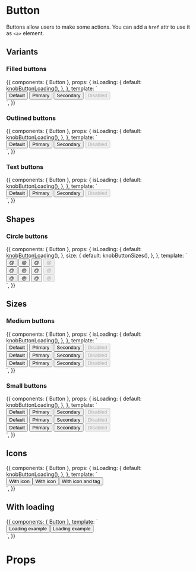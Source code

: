


<Meta title="Components|Buttons" component={Button} />

# Button

Buttons allow users to make some actions. You can add a `href` attr to use it as `<a>` element.

## Variants

### Filled buttons

<Preview>
  <Story name="Filled" parameters={{ decorators: [withKnobs,withA11y] }} inline={true}>
    {{
      components: { Button },
      props: {
        isLoading: {
          default: knobButtonLoading(),
        },
      },
      template: `
        <div class="row-items">
          <Button :isLoading="isLoading">Default</Button>
          <Button :isLoading="isLoading" color="primary">Primary</Button>
          <Button :isLoading="isLoading" color="secondary">Secondary</Button>
          <Button :isLoading="isLoading" disabled>Disabled</Button>
        </div>
      `,
    }}
  </Story>
</Preview>

### Outlined buttons

<Preview>
  <Story name="Outlined" parameters={{ decorators: [withKnobs,withA11y] }} inline={true}>
    {{
      components: { Button },
      props: {
        isLoading: {
          default: knobButtonLoading(),
        },
      },
      template: `
        <div class="row-items">
          <Button :isLoading="isLoading" variant="outlined">Default</Button>
          <Button :isLoading="isLoading" color="primary" variant="outlined">
            Primary
          </Button>
          <Button :isLoading="isLoading" color="secondary" variant="outlined">
            Secondary
          </Button>
          <Button :isLoading="isLoading" disabled variant="outlined">
            Disabled
          </Button>
        </div>
      `,
    }}
  </Story>
</Preview>

### Text buttons

<Preview>
  <Story name="Text" parameters={{ decorators: [withKnobs,withA11y] }} inline={true}>
    {{
      components: { Button },
      props: {
        isLoading: {
          default: knobButtonLoading(),
        },
      },
      template: `
        <div class="row-items">
          <Button :isLoading="isLoading" variant="text">Default</Button>
          <Button :isLoading="isLoading" color="primary" variant="text">
            Primary
          </Button>
          <Button :isLoading="isLoading" color="secondary" variant="text">
            Secondary
          </Button>
          <Button :isLoading="isLoading" disabled variant="text">
            Disabled
          </Button>
        </div>
      `,
    }}
  </Story>
</Preview>

## Shapes

### Circle buttons

<Preview>
  <Story name="Circle" parameters={{ decorators: [withKnobs,withA11y] }} inline={true}>
    {{
      components: { Button },
      props: {
        isLoading: {
          default: knobButtonLoading(),
        },
        size: {
          default: knobButtonSizes(),
        },
      },
      template: `
        <div>
          <div class="row-items">
            <Button :isLoading="isLoading" shape="circle" :size="size">@</Button>
            <Button :isLoading="isLoading" color="primary" shape="circle" :size="size">@</Button>
            <Button :isLoading="isLoading" color="secondary" shape="circle" :size="size">@</Button>
            <Button :isLoading="isLoading" shape="circle" :size="size" disabled>@</Button>
          </div>
          <div class="row-items">
            <Button :isLoading="isLoading" variant="outlined" shape="circle" :size="size">@</Button>
            <Button :isLoading="isLoading" variant="outlined" color="primary" shape="circle" :size="size">@</Button>
            <Button :isLoading="isLoading" variant="outlined" color="secondary" shape="circle" :size="size">@</Button>
            <Button :isLoading="isLoading" variant="outlined" shape="circle" :size="size" disabled>@</Button>
          </div>
          <div class="row-items">
            <Button :isLoading="isLoading" variant="text" shape="circle" :size="size">@</Button>
            <Button :isLoading="isLoading" variant="text" color="primary" shape="circle" :size="size">@</Button>
            <Button :isLoading="isLoading" variant="text" color="secondary" shape="circle" :size="size">@</Button>
            <Button :isLoading="isLoading" variant="text" shape="circle" :size="size" disabled>@</Button>
          </div>
        </div>
      `,
    }}
  </Story>
</Preview>

## Sizes

### Medium buttons

<Preview>
  <Story name="Medium" parameters={{ decorators: [withKnobs,withA11y] }} inline={true}>
    {{
      components: { Button },
      props: {
        isLoading: {
          default: knobButtonLoading(),
        },
      },
      template: `
        <div>
          <div class="row-items">
            <Button :isLoading="isLoading" size="medium">Default</Button>
            <Button :isLoading="isLoading" color="primary" size="medium">Primary</Button>
            <Button :isLoading="isLoading" color="secondary" size="medium">Secondary</Button>
            <Button :isLoading="isLoading" size="medium" disabled>Disabled</Button>
          </div>
          <div class="row-items">
            <Button :isLoading="isLoading" variant="outlined" size="medium">Default</Button>
            <Button :isLoading="isLoading" variant="outlined" color="primary" size="medium">Primary</Button>
            <Button :isLoading="isLoading" variant="outlined" color="secondary" size="medium">Secondary</Button>
            <Button :isLoading="isLoading" variant="outlined" size="medium" disabled>Disabled</Button>
          </div>
          <div class="row-items">
            <Button :isLoading="isLoading" variant="text" size="medium">Default</Button>
            <Button :isLoading="isLoading" variant="text" color="primary" size="medium">Primary</Button>
            <Button :isLoading="isLoading" variant="text" color="secondary" size="medium">Secondary</Button>
            <Button :isLoading="isLoading" variant="text" size="medium" disabled>Disabled</Button>
          </div>
        </div>
      `,
    }}
  </Story>
</Preview>

### Small buttons

<Preview>
  <Story name="Small" parameters={{ decorators: [withKnobs,withA11y] }} inline={true}>
    {{
      components: { Button },
      props: {
        isLoading: {
          default: knobButtonLoading(),
        },
      },
      template: `
        <div>
          <div class="row-items">
            <Button :isLoading="isLoading" size="small">Default</Button>
            <Button :isLoading="isLoading" color="primary" size="small">Primary</Button>
            <Button :isLoading="isLoading" color="secondary" size="small">Secondary</Button>
            <Button :isLoading="isLoading" size="small" disabled>Disabled</Button>
          </div>
          <div class="row-items">
            <Button :isLoading="isLoading" variant="outlined" size="small">Default</Button>
            <Button :isLoading="isLoading" variant="outlined" color="primary" size="small">Primary</Button>
            <Button :isLoading="isLoading" variant="outlined" color="secondary" size="small">Secondary</Button>
            <Button :isLoading="isLoading" variant="outlined" size="small" disabled>Disabled</Button>
          </div>
          <div class="row-items">
            <Button :isLoading="isLoading" variant="text" size="small">Default</Button>
            <Button :isLoading="isLoading" variant="text" color="primary" size="small">Primary</Button>
            <Button :isLoading="isLoading" variant="text" color="secondary" size="small">Secondary</Button>
            <Button :isLoading="isLoading" variant="text" size="small" disabled>Disabled</Button>
          </div>
        </div>
      `,
    }}
  </Story>
</Preview>

## Icons

<Preview>
  <Story name="Icons" parameters={{ decorators: [withKnobs,withA11y] }} inline={true}>
    {{
      components: { Button },
      props: {
        isLoading: {
          default: knobButtonLoading(),
        },
      },
      template: `
        <div class="row-items" style="display: flex; align-items: center">
          <Button :isLoading="isLoading" variant="outlined">
            <template v-slot:startIcon>←</template>
            With icon
          </Button>
          <Button :isLoading="isLoading" variant="outlined">
            <template v-slot:endIcon>→</template>
            With icon
          </Button>
          <Button :isLoading="isLoading" size="small">
            <template v-slot:startIcon><span>←</span></template>
            With icon and tag
          </Button>
        </div>
      `,
    }}
  </Story>
</Preview>

## With loading

<Preview>
  <Story name="With loading" parameters={{ decorators: [withKnobs,withA11y] }} inline={true}>
    {{
      components: { Button },
      template: `
        <div class="row-items" style="display: flex; align-items: center">
          <Button isLoading="true" color="primary">
            Loading example
          </Button>
          <Button isLoading="true" size="small" color="secondary">
            Loading example
          </Button>
        </div>
      `,
    }}
  </Story>
</Preview>

# Props

<Props of={Button} />
